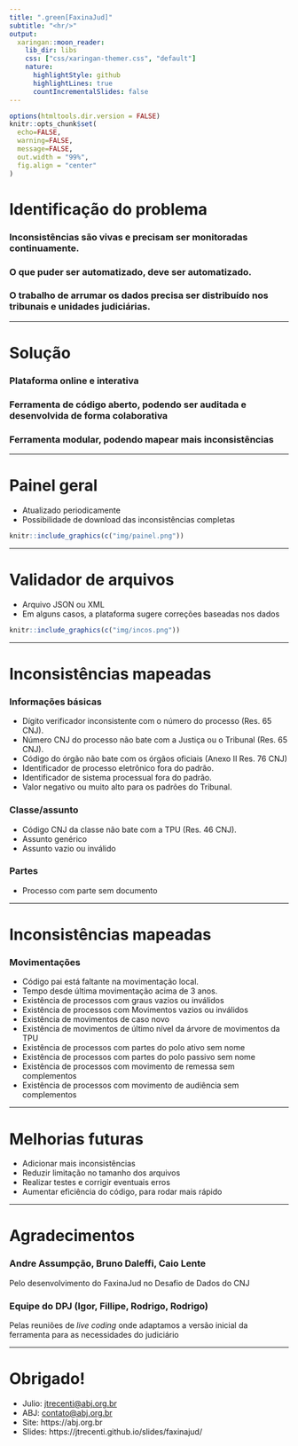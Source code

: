 ```yaml
---
title: ".green[FaxinaJud]"
subtitle: "<hr/>"
output:
  xaringan::moon_reader:
    lib_dir: libs
    css: ["css/xaringan-themer.css", "default"]
    nature:
      highlightStyle: github
      highlightLines: true
      countIncrementalSlides: false
---
```



```r
options(htmltools.dir.version = FALSE)
knitr::opts_chunk$set(
  echo=FALSE, 
  warning=FALSE, 
  message=FALSE,
  out.width = "99%", 
  fig.align = "center"
)
```

# Identificação do problema

### Inconsistências são vivas e precisam ser monitoradas continuamente.

### O que puder ser automatizado, deve ser automatizado.

### O trabalho de arrumar os dados precisa ser distribuído nos tribunais e unidades judiciárias.

---

# Solução

### Plataforma online e interativa

### Ferramenta de código aberto, podendo ser auditada e desenvolvida de forma colaborativa

### Ferramenta modular, podendo mapear mais inconsistências

---

# Painel geral

- Atualizado periodicamente
- Possibilidade de download das inconsistências completas

```r
knitr::include_graphics(c("img/painel.png"))
```

---

# Validador de arquivos

- Arquivo JSON ou XML
- Em alguns casos, a plataforma sugere correções baseadas nos dados

```r
knitr::include_graphics(c("img/incos.png"))
```

---

# Inconsistências mapeadas

### Informações básicas

- Dígito verificador inconsistente com o número do processo (Res. 65 CNJ).
- Número CNJ do processo não bate com a Justiça ou o Tribunal (Res. 65 CNJ).
- Código do órgão não bate com os órgãos oficiais (Anexo II Res. 76 CNJ)
- Identificador de processo eletrônico fora do padrão.
- Identificador de sistema processual fora do padrão.
- Valor negativo ou muito alto para os padrões do Tribunal.

### Classe/assunto

- Código CNJ da classe não bate com a TPU (Res. 46 CNJ).
- Assunto genérico
- Assunto vazio ou inválido

### Partes

- Processo com parte sem documento

---

# Inconsistências mapeadas

### Movimentações

- Código pai está faltante na movimentação local.
- Tempo desde última movimentação acima de 3 anos.
- Existência de processos com graus vazios ou inválidos
- Existência de processos com Movimentos vazios ou inválidos
- Existência de movimentos de caso novo
- Existência de movimentos de último nível da árvore de movimentos da TPU
- Existência de processos com partes do polo ativo sem nome
- Existência de processos com partes do polo passivo sem nome
- Existência de processos com movimento de remessa sem complementos
- Existência de processos com movimento de audiência sem complementos

---

# Melhorias futuras

- Adicionar mais inconsistências
- Reduzir limitação no tamanho dos arquivos
- Realizar testes e corrigir eventuais erros
- Aumentar eficiência do código, para rodar mais rápido

---

# Agradecimentos

### Andre Assumpção, Bruno Daleffi, Caio Lente

Pelo desenvolvimento do FaxinaJud no Desafio de Dados do CNJ

### Equipe do DPJ (Igor, Fillipe, Rodrigo, Rodrigo)

Pelas reuniões de *live coding* onde adaptamos a versão inicial da ferramenta para as necessidades do judiciário

---

# Obrigado!

- Julio: [jtrecenti@abj.org.br](mailto:jtrecenti@abj.org.br)
- ABJ: [contato@abj.org.br](mailto:contato@abj.org.br)
- Site: https://abj.org.br
- Slides: https://jtrecenti.github.io/slides/faxinajud/
